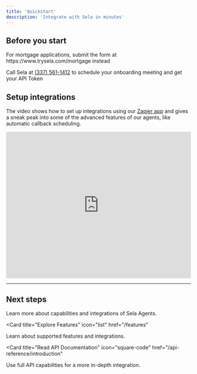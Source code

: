 ```yaml
---
title: 'Quickstart'
description: 'Integrate with Sela in minutes'
---
```


## Before you start

<Note>
  For mortgage applications, submit the form at https://www.trysela.com/mortgage instead
</Note>

Call Sela at [(337) 561-1412](+13375611412) to schedule your onboarding meeting and get your API Token

## Setup integrations

The video shows how to set up integrations using our [Zapier app](https://zapier.com/developer/public-invite/210854/814e5d3830201d32af913e6b9e63f1c9/) and gives a sneak peak into some of the advanced features of our agents, like automatic callback scheduling.

<iframe src="https://www.loom.com/embed/a0af631bd0cf4952b7941806ab3916cc?sid=d88a5e6f-c632-4155-bc36-fcac59876460" frameborder="0" webkitallowfullscreen mozallowfullscreen allowfullscreen width="100%" height="400px"></iframe>

---

## Next steps

Learn more about capabilities and integrations of Sela Agents.

<CardGroup>

<Card
  title="Explore Features"
  icon="list"
  href="/features"
>
  Learn about supported features and integrations.
</Card>

<Card
  title="Read API Documentation"
  icon="square-code"
  href="/api-reference/introduction"
>
  Use full API capabilities for a more in-depth integration.
</Card>

</CardGroup>

